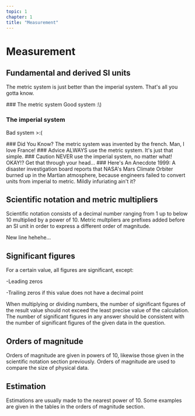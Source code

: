 ```yaml
---
topic: 1
chapter: 1
title: "Measurement"
---
```


# Measurement

## Fundamental and derived SI units

The metric system is just better than the imperial system. That's all you gotta know.

<Card type="definition">
### The metric system
Good system :\)

### The imperial system
Bad system >:\(
</Card>

<Card type="note">
### Did You Know?
The metric system was invented by the french. Man, I love France!
</Card>

<Card type="tip">
### Advice
ALWAYS use the metric system. It's just that simple.
</Card> 

<Card type="caution">
### Caution
NEVER use the imperial system, no matter what! OKAY!? Get that through your head...
</Card>

<Card type="example">
### Here's An Anecdote
1999: A disaster investigation board reports that NASA's Mars Climate Orbiter burned up in the Martian atmosphere,
because engineers failed to convert units from imperial to metric. Mildly infuriating ain't it?
</Card>
    
## Scientific notation and metric multipliers

Scientific notation consists of a decimal number ranging from 1 up to below 10 multiplied by a power of 10.
Metric multpliers are prefixes added before an SI unit in order to express a different order of magnitude.

New line hehehe...

## Significant figures

For a certain value, all figures are significant, except:

-Leading zeros

-Trailing zeros if this value does not have a decimal point

When multiplying or dividing numbers, the number of significant figures of the result value should not exceed the least precise value of the calculation.
The number of significant figures in any answer should be consistent with the number of significant figures of the given data in the question.

## Orders of magnitude

Orders of magnitude are given in powers of 10, likewise those given in the scientific notation section previously.
Orders of magnitude are used to compare the size of physical data.
    
## Estimation

Estimations are usually made to the nearest power of 10. Some examples are given in the tables in the orders of magnitude section.
